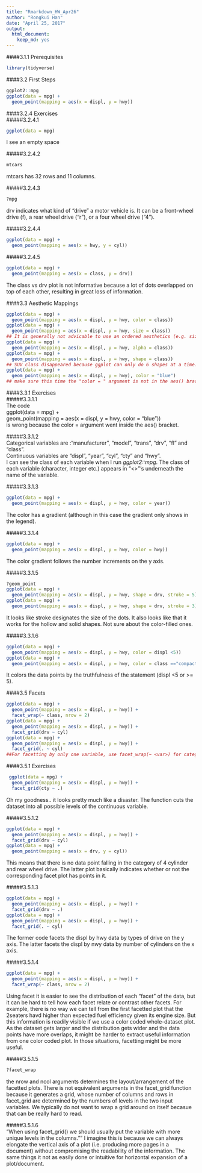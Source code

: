 ```yaml
---
title: "Rmarkdown_HW_Apr26"
author: "Rongkui Han"
date: "April 25, 2017"
output: 
  html_document: 
    keep_md: yes
--- 
```

####3.1.1 Prerequisites  
```r
library(tidyverse)
```
####3.2 First Steps  
```r
ggplot2::mpg
ggplot(data = mpg) + 
  geom_point(mapping = aes(x = displ, y = hwy))
```

####3.2.4 Exercises  
#####3.2.4.1   
```r
ggplot(data = mpg)
```
I see an empty space  

#####3.2.4.2   
```r
mtcars
```
mtcars has 32 rows and 11 columns.  

#####3.2.4.3   
```r
?mpg
```
drv indicates what kind of "drive" a motor vehicle is. It can be a front-wheel drive (f), a rear wheel drive ("r"), or a four wheel drive ("4").  

#####3.2.4.4   
```r
ggplot(data = mpg) +
  geom_point(mapping = aes(x = hwy, y = cyl))
```

#####3.2.4.5   
```r
ggplot(data = mpg) +
  geom_point(mapping = aes(x = class, y = drv))
```
The class vs drv plot is not informative because a lot of dots overlapped on top of each other, resulting in great loss of information.  

####3.3 Aesthetic Mappings   
```r
ggplot(data = mpg) + 
  geom_point(mapping = aes(x = displ, y = hwy, color = class))
ggplot(data = mpg) + 
  geom_point(mapping = aes(x = displ, y = hwy, size = class))
## It is generally not advicable to use an ordered aesthetics (e.g. size) for an unordered variable (e.g. class)
ggplot(data = mpg) + 
  geom_point(mapping = aes(x = displ, y = hwy, alpha = class))
ggplot(data = mpg) + 
  geom_point(mapping = aes(x = displ, y = hwy, shape = class))
## SUV class disappeared because ggplot can only do 6 shapes at a time. 
ggplot(data = mpg) + 
  geom_point(mapping = aes(x = displ, y = hwy), color = "blue")
## make sure this time the "color = " argument is not in the aes() brackets. Or color will appear as a varieble with a legend the says "blue".)
```

####3.3.1 Exercises  
#####3.3.1.1   
The code   
ggplot(data = mpg) +   
  geom_point(mapping = aes(x = displ, y = hwy, color = "blue"))  
is wrong because the color = argument went inside the aes() bracket.  
 
#####3.3.1.2   
Categorical variables are :"manufacturer", "model", "trans", "drv", "fl" and "class".   
Continuous variables are "displ", "year", "cyl", "cty" and "hwy".      
I can see the class of each variable when I run _ggplot2::mpg_. The class of each variable (character, integer etc.) appears in "<>"'s underneath the name of the variable.  

#####3.3.1.3   
```r
ggplot(data = mpg) + 
  geom_point(mapping = aes(x = displ, y = hwy, color = year))
```
The color has a gradient (although in this case the gradient only shows in the legend).   

#####3.3.1.4   
```r
ggplot(data = mpg) + 
  geom_point(mapping = aes(x = displ, y = hwy, color = hwy))
```
The color gradient follows the number increments on the y axis.  

#####3.3.1.5   
```r
?geom_point
ggplot(data = mpg) + 
  geom_point(mapping = aes(x = displ, y = hwy, shape = drv, stroke = 5))
ggplot(data = mpg) + 
  geom_point(mapping = aes(x = displ, y = hwy, shape = drv, stroke = 3))
```
It looks like stroke designates the size of the dots. It also looks like that it works for the hollow and solid shapes. Not sure about the color-filled ones.   

#####3.3.1.6     
```r
ggplot(data = mpg) + 
  geom_point(mapping = aes(x = displ, y = hwy, color = displ <5))
ggplot(data = mpg) + 
  geom_point(mapping = aes(x = displ, y = hwy, color = class =="compact"))
```
It colors the data points by the truthfulness of the statement (displ <5 or >= 5).    

####3.5 Facets  
```r
ggplot(data = mpg) + 
  geom_point(mapping = aes(x = displ, y = hwy)) + 
  facet_wrap(~ class, nrow = 2)
ggplot(data = mpg) + 
  geom_point(mapping = aes(x = displ, y = hwy)) + 
  facet_grid(drv ~ cyl)
ggplot(data = mpg) + 
  geom_point(mapping = aes(x = displ, y = hwy)) + 
  facet_grid(. ~ cyl)
##For facetting by only one variable, use facet_wrap(~ <var>) for categorial variables, and facet_grid(. ~ <var>) (or facet_grid(<var> ~ . )) for continuous variables. 
```

####3.5.1 Exercises    
```r
 ggplot(data = mpg) + 
  geom_point(mapping = aes(x = displ, y = hwy)) +
  facet_grid(cty ~ .)
```
Oh my goodness.. it looks pretty much like a disaster. The function cuts the dataset into all possible levels of the continuous variable.   

#####3.5.1.2  
```r
ggplot(data = mpg) + 
  geom_point(mapping = aes(x = displ, y = hwy)) + 
  facet_grid(drv ~ cyl)
ggplot(data = mpg) + 
  geom_point(mapping = aes(x = drv, y = cyl))
```
This means that there is no data point falling in the category of 4 cylinder and rear wheel drive. The latter plot basically indicates whether or not the corresponding facet plot has points in it. 

#####3.5.1.3    
```r
ggplot(data = mpg) + 
  geom_point(mapping = aes(x = displ, y = hwy)) +
  facet_grid(drv ~ .)
ggplot(data = mpg) + 
  geom_point(mapping = aes(x = displ, y = hwy)) +
  facet_grid(. ~ cyl)
```
The former code facets the displ by hwy data by types of drive on the y axis. The latter facets the displ by nwy data by number of cylinders on the x axis.   

#####3.5.1.4  
```r
ggplot(data = mpg) + 
  geom_point(mapping = aes(x = displ, y = hwy)) + 
  facet_wrap(~ class, nrow = 2)
```
Using facet it is easier to see the distribution of each "facet" of the data, but it can be hard to tell how each facet relate or contrast other facets. For example, there is no way we can tell from the first facetted plot that the 2seaters havd higher than expected fuel efficiency given its engine size. But this information is readily visible if we use a color coded whole-dataset plot. As the dataset gets larger and the distribution gets wider and the data points have more overlaps, it might be harder to extract useful information from one color coded plot. In those situations, facetting might be more useful.  

#####3.5.1.5  
```r
?facet_wrap
```
the nrow and ncol arguments determines the layout/arrangement of the facetted plots. There is not equivalent arguments in the facet_grid function because it generates a grid, whose number of columns and rows in facet_grid are determined by the numbers of levels in the two input variables. We typically do not want to wrap a grid around on itself becasue that can be really hard to read.  

#####3.5.1.6    
"When using facet_grid() we should usually put the variable with more unique levels in the columns."" I imagine this is because we can always elongate the vertical axis of a plot (i.e. producing more pages in a document) without compromising the readability of the information. The same things it not as easily done or intuitive for horizontal expansion of a plot/document. 